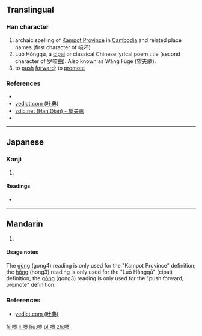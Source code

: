 {{also|嗊}}
==Translingual==

===Han character===
{{Han char|rn=30|rad=口|as=07|sn=10|four=|canj=RMBO|ids=⿰口⿱工贝}}

# archaic spelling of [[w:Kampot Province|Kampot Province]] in [[Cambodia]] and related place names (first character of 唝吥)
# Luō Hǒngqū, a [[w:Ci (poetry)|cipai]] or classical Chinese lyrical poem title (second character of 罗唝曲). Also known as Wàng Fūgē (望夫歌).
# to [[push]] [[forward]]; to [[promote]]

===References===
* {{Han ref|kx=0202.140|dkj=04058|dj=0424.370|hdz=10664.120|uh=55CA|ud=21962|bh=DCCF|bd=56527}}
* [http://yedict.com/htm/55/551D.htm yedict.com (叶典)]
* [http://www.zdic.net/c/b/8d/157962.htm zdic.net (Han Dian) - 望夫歌]
* {{Han ref|kx=0193.051|hdz=10624.160|uh=551D|ud=21789}}

----

==Japanese==

===Kanji===
{{ja-kanji|grade=|rs=口07}}

# {{defn|lang=ja|sort=口07}}

====Readings====
* {{ja-readings|on=[[こう]] (kō), [[く]] (ku)|kun=}}

----

==Mandarin==
{{cmn-hanzi|tra=嗊|pin=[[gòng]] ([[gong4]]), [[hǒng]] ([[hong3]]), [[gǒng]] ([[gong3]])|wg=kung<sup>4</sup>, hung<sup>3</sup>, kung<sup>3</sup>}}

# {{defn|lang=cmn|sort=口10}}

====Usage notes====
The [[gòng]] (gong4) reading is only used for the "Kampot Province" definition; the [[hǒng]] (hong3) reading is only used for the "Luō Hǒngqū" (cipai) definition; the [[gǒng]] (gong3) reading is only used for the "push forward; promote" definition.

===References===
* [http://yedict.com/htm/55/551D.htm yedict.com (叶典)]

[[fr:唝]]
[[li:唝]]
[[hu:唝]]
[[pl:唝]]
[[zh:唝]]